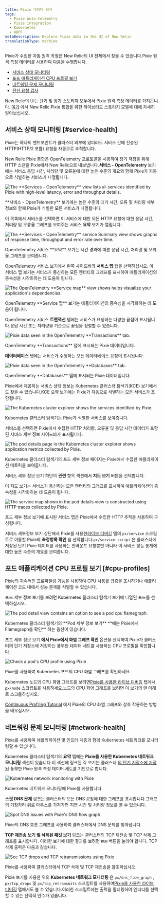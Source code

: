 ```yaml
---
title: Pixie 데이터 탐색
tags:
  - Pixie Auto-telemetry
  - Pixie integration
  - Kubernetes
  - eBPF
metaDescription: Explore Pixie data in the UI of New Relic
translationType: machine
---
```















Pixie가 수집한 자동 원격 측정은 New Relic의 UI 전체에서 찾을 수 있습니다.Pixie 원격 측정 데이터를 사용하여 다음을 수행합니다.

* [서비스 상태 모니터링](#service-health)
* [포드 애플리케이션 CPU 프로필 보기](#cpu-profiles)
* [네트워킹 문제 모니터링](#network-health)
* [전신 요청 검사](/docs/kubernetes-pixie/auto-telemetry-pixie/understand-use-data/pixie-entities)

New Relic의 UI는 단기 및 장기 스토리지 모두에서 Pixie 원격 측정 데이터를 가져옵니다. [여기](/docs/kubernetes-pixie/auto-telemetry-pixie/understand-use-data/overview) 에서 New Relic Pixie 통합을 위한 하이브리드 스토리지 모델에 대해 자세히 알아보십시오.

## 서비스 상태 모니터링 [#service-health]

Pixie는 하나의 엔드포인트가 클러스터 외부에 있더라도 서비스 간에 전송된 HTTP(HTTP/2 포함) 요청을 자동으로 추적합니다.

New Relic Pixie 통합은 OpenTelemetry 프로토콜을 사용하여 장기 저장을 위해 HTTP 스팬을 Pixie에서 New Relic으로 내보냅니다.**서비스 - OpenTelemetry** 보기에는 서비스 응답 시간, 처리량 및 오류율에 대한 높은 수준의 개요와 함께 Pixie가 자동으로 식별하는 서비스가 나열됩니다.

<img
  title="The **Services - OpenTelemetry** view lists all services identified by Pixie with high-level latency, error and throughput details."
  alt="The **Services - OpenTelemetry** view lists all services identified by Pixie with high-level latency, error and throughput details."
  src={pixieServicesOtel}
/>

<figcaption>
  **서비스 - OpenTelemetry** 보기에는 높은 수준의 대기 시간, 오류 및 처리량 세부 정보와 함께 Pixie가 식별한 모든 서비스가 나열됩니다.
</figcaption>

이 목록에서 서비스를 선택하면 이 서비스에 대한 모든 HTTP 요청에 대한 응답 시간, 처리량 및 오류율 그래프를 보여주는 서비스 **요약** 보기가 열립니다.

<img
  title="The **Services - OpenTelemetry** service Summary view shows graphs of response time, throughput and error rate over time."
  alt="The **Services - OpenTelemetry** service Summary view shows graphs of response time, throughput and error rate over time."
  src={pixieServicesOtelDetails}
/>

<figcaption>
  OpenTelemetry 서비스 **요약** 보기는 시간 경과에 따른 응답 시간, 처리량 및 오류율 그래프를 보여줍니다.
</figcaption>

OpenTelemetry 서비스 보기에서 왼쪽 사이드바의 **서비스 맵** 탭을 선택하십시오. 이 서비스 맵 보기는 서비스가 통신하는 모든 엔터티의 그래프를 표시하여 애플리케이션의 종속성을 시각화하는 데 도움이 됩니다.

<img
  title="The OpenTelemetry **Service map** view shows helps visualize your application's dependencies."
  alt="The OpenTelemetry **Service map** view shows helps visualize your application's dependencies."
  src={pixieServiceOtelMap}
/>

<figcaption>
  OpenTelemetry **Service 맵** 보기는 애플리케이션의 종속성을 시각화하는 데 도움이 됩니다.
</figcaption>

OpenTelemetry 서비스 **트랜잭션** 탭에는 서비스가 요청하는 다양한 끝점이 표시됩니다.응답 시간 또는 처리량을 기준으로 끝점을 정렬할 수 있습니다.

<img
  title="Pixie data seen in the OpenTelemetry **Transactions** tab. "
  alt="Pixie data seen in the OpenTelemetry **Transactions** tab. "
  src={pixieServicesOtelTransactions}
/>

<figcaption>
  OpenTelemetry **Transactions** 탭에 표시되는 Pixie 데이터입니다.
</figcaption>

**데이터베이스** 탭에는 서비스가 수행하는 모든 데이터베이스 요청이 표시됩니다.

<img
  title="Pixie data seen in the OpenTelemetry **Databases** tab."
  alt="Pixie data seen in the OpenTelemetry **Databases** tab."
  src={pixieServicesOtelDatabases}
/>

<figcaption>
  OpenTelemetry **Databases** 탭에 표시되는 Pixie 데이터입니다.
</figcaption>

Pixie에서 제공하는 서비스 상태 정보는 Kubernetes 클러스터 탐색기(KCE) 보기에서도 찾을 수 있습니다.KCE 요약 보기에는 Pixie가 자동으로 식별하는 모든 서비스가 포함됩니다.

<img
  title="The Kubernetes cluster explorer shows the services identified by Pixie."
  alt="The Kubernetes cluster explorer shows the services identified by Pixie."
  src={pixieKce}
/>

<figcaption>
  Kubernetes 클러스터 탐색기는 Pixie가 식별한 서비스를 보여줍니다.
</figcaption>

서비스를 선택하면 Pixie에서 수집한 HTTP 처리량, 오류율 및 응답 시간 데이터가 포함된 서비스 세부 정보 사이드바가 표시됩니다.

<img
  title="The pod details page in the Kubernetes cluster explorer shows application metrics collected by Pixie."
  alt="The pod details page in the Kubernetes cluster explorer shows application metrics collected by Pixie."
  src={pixieKcePodDetails}
/>

<figcaption>
  Kubernetes 클러스터 탐색기의 포드 세부 정보 페이지는 Pixie에서 수집한 애플리케이션 메트릭을 보여줍니다.
</figcaption>

서비스 세부 정보 보기 하단의 **관련** 항목 섹션에서 **지도 보기** 버튼을 선택합니다.

이 지도 보기는 서비스가 통신하는 모든 엔터티의 그래프를 표시하여 애플리케이션의 종속성을 시각화하는 데 도움이 됩니다.

<img
  title="The service map shown in the pod details view is constructed using HTTP traces collected by Pixie."
  alt="The service map shown in the pod details view is constructed using HTTP traces collected by Pixie."
  src={pixieKcePodDetailsMap}
/>

<figcaption>
  포드 세부 정보 보기에 표시된 서비스 맵은 Pixie에서 수집한 HTTP 추적을 사용하여 구성됩니다.
</figcaption>

서비스 세부정보 보기 상단에서 Pixie를 사용한[라이브 디버깅](/docs/kubernetes-pixie/auto-telemetry-pixie/understand-use-data/live-debugging-with-pixie) 탭의 `px/service` 스크립트로 이동할 Pixie의 **측정항목 확인** 을 선택합니다.`px/service script` 은 클러스터에 저장된 단기 Pixie 데이터를 사용하는 인바운드 요청뿐만 아니라 이 서비스 성능 통계에 대한 높은 수준의 개요를 보여줍니다.

## 포드 애플리케이션 CPU 프로필 보기 [#cpu-profiles]

Pixie의 지속적인 프로파일링 기능을 사용하여 CPU 사용률 급증을 조사하거나 애플리케이션 코드 내에서 성능 문제를 식별할 수 있습니다.

포드 세부 정보 보기를 보려면 Kubernetes 클러스터 탐색기 보기에 나열된 포드를 선택하십시오.

<img
  title="The pod detail view contains an option to see a pod cpu flamegraph."
  alt="The pod detail view contains an option to see a pod cpu flamegraph."
  src={pixieKcePod}
/>

<figcaption>
  Kubernetes 클러스터 탐색기의 **Pod 세부 정보 보기** **에는 Pixie에서 Flamegraph를 확인** 하는 옵션이 있습니다.
</figcaption>

포드 세부 정보 보기 **에서 Pixie에서 화염 그래프 확인** 옵션을 선택하여 Pixie가 클러스터의 단기 저장소에 저장하는 풍부한 데이터 세트를 사용하는 CPU 프로필을 확인합니다.

<img
  title="Check a pod's CPU profile using Pixie"
  alt="Check a pod's CPU profile using Pixie"
  src={pixieCpuProfile}
/>

<figcaption>
  Pixie를 사용하여 Kubernetes 포드의 CPU 화염 그래프를 확인하세요.
</figcaption>

Kubernetes 노드의 CPU 화염 그래프를 보려면[Pixie를 사용한 라이브 디버깅](/docs/kubernetes-pixie/auto-telemetry-pixie/understand-use-data/live-debugging-with-pixie) 탭에서 `px/node` 스크립트를 사용하세요.노드의 CPU 화염 그래프를 보려면 이 보기의 맨 아래로 스크롤하십시오.

[Continuous Profiling Tutorial](https://docs.px.dev/tutorials/pixie-101/profiler/) 에서 Pixie의 CPU 화염 그래프와 상호 작용하는 방법을 배우십시오.

## 네트워킹 문제 모니터링 [#network-health]

Pixie를 사용하여 애플리케이션 및 인프라 계층과 함께 Kubernetes 네트워크를 모니터링할 수 있습니다.

Kubernetes 클러스터 탐색기의 **요약** 탭에는 **Pixie를 사용한 Kubernetes 네트워크 모니터링** 섹션이 있습니다.이 섹션에 링크된 각 보기는 클러스터 [의 단기 저장소에 저장된](/docs/kubernetes-pixie/auto-telemetry-pixie/understand-use-data/overview) 풍부한 Pixie 원격 측정 데이터 세트를 기반으로 합니다.

<img
  title="Kubernetes network monitoring with Pixie"
  alt="Kubernetes network monitoring with Pixie"
  src={pixieNetworkMonitoring}
/>

<figcaption>
  Kubernetes 네트워크 모니터링에 Pixie를 사용합니다.
</figcaption>

**스팟 DNS 문제** 링크는 클러스터의 모든 DNS 요청에 대한 그래프를 표시합니다.그래프의 가장자리 위로 마우스를 가져가면 지연 시간 및 처리량 정보를 볼 수 있습니다.

<img
  title="Spot DNS issues with Pixie's DNS flow graph"
  alt="Spot DNS issues with Pixie's DNS flow graph"
  src={pixieDnsFlowGraph}
/>

<figcaption>
  Pixie의 DNS 흐름 그래프를 사용하여 클러스터에서 DNS 문제를 찾아냅니다.
</figcaption>

**TCP 재전송** **보기 및 삭제된 패킷 보기** 링크는 클러스터의 TCP 재전송 및 TCP 삭제 그래프를 표시합니다. 이러한 보기에 대한 결과를 보려면 `RUN` 버튼을 눌러야 합니다. TCP 삭제 출력은 다음과 같습니다.

<img
  title="See TCP drops and TCP retransmissions using Pixie"
  alt="See TCP drops and TCP retransmissions using Pixie"
  src={pixieTcpDrops}
/>

<figcaption>
  Pixie를 사용하여 클러스터에서 TCP 삭제 및 TCP 재전송을 참조하십시오.
</figcaption>

Pixie 보기를 사용한 위의 **Kubernetes 네트워크 모니터링** 은 `px/dns_flow_graph` , `px/tcp_drops` 및 `px/tcp_retransmits` 스크립트를 사용하여[Pixie를 사용한 라이브 디버깅](/docs/kubernetes-pixie/auto-telemetry-pixie/understand-use-data/live-debugging-with-pixie) 탭에서도 볼 수 있습니다.이러한 스크립트에는 출력을 필터링하여 엔터티를 선택할 수 있는 선택적 인수가 있습니다.
